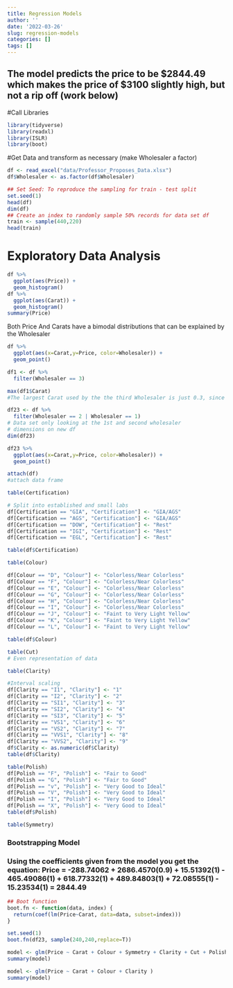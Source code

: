 ```yaml
---
title: Regression Models
author: ''
date: '2022-03-26'
slug: regression-models
categories: []
tags: []
---
```

## The model predicts the price to be $2844.49 which makes the price of $3100 slightly high, but not a rip off (work below)

#Call Libraries
```r
library(tidyverse)
library(readxl)
library(ISLR)
library(boot)
```

#Get Data and transform as necessary (make Wholesaler a factor)
```r
df <- read_excel("data/Professor_Proposes_Data.xlsx")
df$Wholesaler <- as.factor(df$Wholesaler)
```

```r
## Set Seed: To reproduce the sampling for train - test split
set.seed(1)
head(df)
dim(df)
## Create an index to randomly sample 50% records for data set df
train <- sample(440,220)
head(train)
```


# Exploratory Data Analysis
```r
df %>%
  ggplot(aes(Price)) +
  geom_histogram()
df %>%
  ggplot(aes(Carat)) +
  geom_histogram()
summary(Price) 
```
Both Price And Carats have a bimodal distributions that can be explained by the Wholesaler
```r
df %>%
  ggplot(aes(x=Carat,y=Price, color=Wholesaler)) +
  geom_point()
```
```r
df1 <- df %>%
  filter(Wholesaler == 3)

max(df1$Carat)
#The largest Carat used by the the third Wholesaler is just 0.3, since the professor wants a 0.9 Carat diamond, its better to focus on data from the 1st and 2nd wholesaler wehere he will have to buy from
```
```r
df23 <- df %>%
  filter(Wholesaler == 2 | Wholesaler == 1)
# Data set only looking at the 1st and second wholesaler
# dimensions on new df
dim(df23)

df23 %>%
  ggplot(aes(x=Carat,y=Price, color=Wholesaler)) +
  geom_point()
```
```r
attach(df)
#attach data frame
```

```r
table(Certification)

# Split into established and small labs
df[Certification == "GIA", "Certification"] <- "GIA/AGS"
df[Certification == "AGS", "Certification"] <- "GIA/AGS"
df[Certification == "DOW", "Certification"] <- "Rest"
df[Certification == "IGI", "Certification"] <- "Rest"
df[Certification == "EGL", "Certification"] <- "Rest"

table(df$Certification)
```
```r
table(Colour)

df[Colour == "D", "Colour"] <- "Colorless/Near Colorless"
df[Colour == "F", "Colour"] <- "Colorless/Near Colorless"
df[Colour == "E", "Colour"] <- "Colorless/Near Colorless"
df[Colour == "G", "Colour"] <- "Colorless/Near Colorless"
df[Colour == "H", "Colour"] <- "Colorless/Near Colorless"
df[Colour == "I", "Colour"] <- "Colorless/Near Colorless"
df[Colour == "J", "Colour"] <- "Faint to Very Light Yellow"
df[Colour == "K", "Colour"] <- "Faint to Very Light Yellow"
df[Colour == "L", "Colour"] <- "Faint to Very Light Yellow"

table(df$Colour)
```
```r
table(Cut)
# Even representation of data
```
```r
table(Clarity)

#Interval scaling
df[Clarity == "I1", "Clarity"] <- "1"
df[Clarity == "I2", "Clarity"] <- "2"
df[Clarity == "SI1", "Clarity"] <- "3"
df[Clarity == "SI2", "Clarity"] <- "4"
df[Clarity == "SI3", "Clarity"] <- "5"
df[Clarity == "VS1", "Clarity"] <- "6"
df[Clarity == "VS2", "Clarity"] <- "7"
df[Clarity == "VVS1", "Clarity"] <- "8"
df[Clarity == "VVS2", "Clarity"] <- "9"
df$Clarity <- as.numeric(df$Clarity)
table(df$Clarity)
```
```r
table(Polish)
df[Polish == "F", "Polish"] <- "Fair to Good"
df[Polish == "G", "Polish"] <- "Fair to Good"
df[Polish == "v", "Polish"] <- "Very Good to Ideal"
df[Polish == "V", "Polish"] <- "Very Good to Ideal"
df[Polish == "I", "Polish"] <- "Very Good to Ideal"
df[Polish == "X", "Polish"] <- "Very Good to Ideal"
table(df$Polish)
```
```r
table(Symmetry)
```



### Bootstrapping Model

### Using the coefficients given from the model you get the equation: Price = -288.74062 + 2686.4570(0.9) + 15.51392(1) - 465.49086(1) + 618.77332(1) + 489.84803(1) + 72.08555(1) - 15.23534(1) = 2844.49


```r
## Boot function
boot.fn <- function(data, index) {
  return(coef(lm(Price~Carat, data=data, subset=index)))
}
```
```r
set.seed(1)
boot.fn(df23, sample(240,240,replace=T))
```

```r
model <- glm(Price ~ Carat + Colour + Symmetry + Clarity + Cut + Polish + Certification)
summary(model)
```
```r
model <- glm(Price ~ Carat + Colour + Clarity )
summary(model)
```


